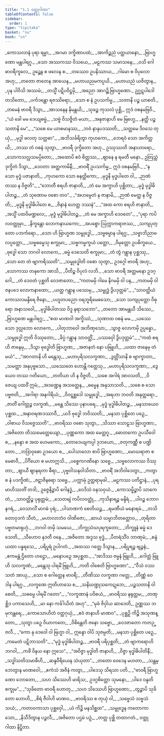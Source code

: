 ```yaml
---
title: "1.1 ဝတ္ထုဂါထာ"
tableOfContents: false
sidebar:
  order: 1
type: "tipitaka"
basket: "su"
book: "cn"
---
```



<DynamicBreadcrumb />

<Division number="1" book="cn">

<Paragraph number="2" type="verses" book="cn">
_ကောသလာနံ ပုရာ ရမ္မာ,_  
_အဂမာ ဒက္ခိဏာပထံ;_  
_အာကိဉ္စညံ ပတ္ထယာနော,_  
_ဗြာဟ္မဏော မန္တပါရဂူ._  

</Paragraph>

</Division>
<Division number="2" book="cn">

<Paragraph number="3" type="verses" book="cn">
_သော အဿကဿ ဝိသယေ,_  
_မဠကဿ သမာသနေ;_  
_ဝသိ ဂေါဓာဝရီကူလေ,_  
ဥဉ္ဆေန စ ဖလေန စ._  

</Paragraph>

</Division>
<Division number="3" book="cn">

<Paragraph number="4" type="verses" book="cn">
_တဿေဝ ဥပနိဿာယ,_  
_ဂါမော စ ဝိပုလော အဟု;_  
_တတော ဇာတေန အာယေန,_  
_မဟာယညမကပ္ပယိ._  

</Paragraph>

</Division>
<Division number="4" book="cn">

<Paragraph number="5" type="verses" book="cn">
_မဟာယညံ ယဇိတွာန,_  
_ပုန ပါဝိသိ အဿမံ;_  
_တသ္မိံ ပဋိပဝိဋ္ဌမှိ,_  
_အညော အာဂဉ္ဆိ ဗြာဟ္မဏော._  

</Paragraph>

</Division>
<Division number="5" book="cn">

<Paragraph number="6" type="verses" book="cn">
ဥဂ္ဃဋ္ဋပါဒေါ တသိတော,_  
_ပင်္ကဒန္တော ရဇဿိရော;_  
_သော စ နံ ဥပသင်္ကမ္မ,_  
_သတာနိ ပဉ္စ ယာစတိ._  

</Paragraph>

</Division>
<Division number="6" book="cn">

<Paragraph number="7" type="verses" book="cn">
_တမေနံ ဗာဝရီ ဒိသွာ,_  
_အာသနေန နိမန္တယိ;_  
_သုခဉ္စ ကုသလံ ပုစ္ဆိ,_  
ဣဒံ ဝစနမဗြဝိ._  

</Paragraph>

</Division>
<Division number="7" book="cn">

<Paragraph number="8" type="verses" book="cn">
_“ယံ ခေါ မမ ဒေယျဓမ္မံ,_  
_သဗ္ဗံ ဝိသဇ္ဇိတံ မယာ;_  
_အနုဇာနာဟိ မေ ဗြဟ္မေ,_  
_နတ္ထိ ပဉ္စသတာနိ မေ”._  

</Paragraph>

</Division>
<Division number="8" book="cn">

<Paragraph number="9" type="verses" book="cn">
_“သစေ မေ ယာစမာနဿ,_  
_ဘဝံ နာနုပဒဿတိ;_  
_သတ္တမေ ဒိဝသေ တုယှံ,_  
_မုဒ္ဓါ ဖလတု သတ္တဓာ”._  

</Paragraph>

</Division>
<Division number="9" book="cn">

<Paragraph number="10" type="verses" book="cn">
_အဘိသင်္ခရိတွာ ကုဟကော,_  
_ဘေရဝံ သော အကိတ္တယိ;_  
_တဿ တံ ဝစနံ သုတွာ,_  
_ဗာဝရီ ဒုက္ခိတော အဟု._  

</Paragraph>

</Division>
<Division number="10" book="cn">

<Paragraph number="11" type="verses" book="cn">
ဥဿုဿတိ အနာဟာရော,_  
_သောကသလ္လသမပ္ပိတော;_  
_အထောပိ ဧဝံ စိတ္တဿ,_  
_ဈာနေ န ရမတီ မနော._  

</Paragraph>

</Division>
<Division number="11" book="cn">

<Paragraph number="12" book="cn">
ဥတြသ္တံ ဒုက္ခိတံ ဒိသွာ,_  
_ဒေဝတာ အတ္ထကာမိနီ;_  
_ဗာဝရိံ ဥပသင်္ကမ္မ,_  
ဣဒံ ဝစနမဗြဝိ._  

</Paragraph>

</Division>
<Division number="12" book="cn">

<Paragraph number="13" type="verses" book="cn">
_“န သော မုဒ္ဓံ ပဇာနာတိ,_  
_ကုဟကော သော ဓနတ္ထိကော;_  
_မုဒ္ဓနိ မုဒ္ဓပါတေ ဝါ,_  
_ဉာဏံ တဿ န ဝိဇ္ဇတိ”._  

</Paragraph>

</Division>
<Division number="13" book="cn">

<Paragraph number="14" type="verses" book="cn">
_“ဘောတီ စရဟိ ဇာနာတိ,_  
_တံ မေ အက္ခာဟိ ပုစ္ဆိတာ;_  
_မုဒ္ဓံ မုဒ္ဓါဓိပါတဉ္စ,_  
_တံ သုဏောမ ဝစော တဝ”._  

</Paragraph>

</Division>
<Division number="14" book="cn">

<Paragraph number="15" type="verses" book="cn">
_“အဟမ္ပေတံ န ဇာနာမိ,_  
_ဉာဏံ မေတ္ထ န ဝိဇ္ဇတိ;_  
_မုဒ္ဓနိ မုဒ္ဓါဓိပါတေ စ,_  
_ဇိနာနံ ဟေတ္ထ ဒဿနံ”._  

</Paragraph>

</Division>
<Division number="15" book="cn">

<Paragraph number="16" type="verses" book="cn">
_“အထ ကော စရဟိ ဇာနာတိ,_  
_အသ္မိံ ပထဝိမဏ္ဍလေ;_  
_မုဒ္ဓံ မုဒ္ဓါဓိပါတဉ္စ,_  
_တံ မေ အက္ခာဟိ ဒေဝတေ”._  

</Paragraph>

</Division>
<Division number="16" book="cn">

<Paragraph number="17" type="verses" book="cn">
_“ပုရာ ကပိလဝတ္ထုမှာ,_  
_နိက္ခန္တော လောကနာယကော;_  
_အပစ္စော ဩက္ကာကရာဇဿ,_  
_သကျပုတ္တော ပဘင်္ကရော._  

</Paragraph>

</Division>
<Division number="17" book="cn">

<Paragraph number="18" type="verses" book="cn">
_သော ဟိ ဗြာဟ္မဏ သမ္ဗုဒ္ဓေါ,_  
_သဗ္ဗဓမ္မာန ပါရဂူ;_  
_သဗ္ဗာဘိညာဗလပ္ပတ္တော,_  
_သဗ္ဗဓမ္မေသု စက္ခုမာ;_  
_သဗ္ဗကမ္မက္ခယံ ပတ္တော,_  
_ဝိမုတ္တော ဥပဓိက္ခယေ._  

</Paragraph>

</Division>
<Division number="18" book="cn">

<Paragraph number="19" type="verses" book="cn">
_ဗုဒ္ဓေါ သော ဘဂဝါ လောကေ,_  
_ဓမ္မံ ဒေသေတိ စက္ခုမာ;_  
_တံ တွံ ဂန္တွာန ပုစ္ဆဿု,_  
_သော တေ တံ ဗျာကရိဿတိ”._  

</Paragraph>

</Division>
<Division number="19" book="cn">

<Paragraph number="20" type="verses" book="cn">
_သမ္ဗုဒ္ဓေါတိ ဝစော သုတွာ,_  
ဥဒဂ္ဂေါ ဗာဝရီ အဟု;_  
_သောကဿ တနုကော အာသိ,_  
_ပီတိဉ္စ ဝိပုလံ လဘိ._  

</Paragraph>

</Division>
<Division number="20" book="cn">

<Paragraph number="21" type="verses" book="cn">
_သော ဗာဝရီ အတ္တမနော ဥဒဂ္ဂေါ,_  
_တံ ဒေဝတံ ပုစ္ဆတိ ဝေဒဇာတော;_  
_“ကတမမှိ ဂါမေ နိဂမမှိ ဝါ ပန,_  
_ကတမမှိ ဝါ ဇနပဒေ လောကနာထော;_  
_ယတ္ထ ဂန္တွာန ပဿေမု,_  
_သမ္ဗုဒ္ဓံ ဒွိပဒုတ္တမံ”._  

</Paragraph>

</Division>
<Division number="21" book="cn">

<Paragraph number="22" type="verses" book="cn">
_“သာဝတ္ထိယံ ကောသလမန္ဒိရေ ဇိနော,_  
_ပဟူတပညော ဝရဘူရိမေဓသော;_  
_သော သကျပုတ္တော ဝိဓုရော အနာသဝေါ,_  
_မုဒ္ဓါဓိပါတဿ ဝိဒူ နရာသဘော”._  

</Paragraph>

</Division>
<Division number="22" book="cn">

<Paragraph number="23" type="verses" book="cn">
_တတော အာမန္တယီ သိဿေ,_  
_ဗြာဟ္မဏေ မန္တပါရဂူ;_  
_“ဧထ မာဏဝါ အက္ခိဿံ,_  
_သုဏာထ ဝစနံ မမ._  

</Paragraph>

</Division>
<Division number="23" book="cn">

<Paragraph number="24" type="verses" book="cn">
_ယဿေသော ဒုလ္လဘော လောကေ,_  
_ပါတုဘာဝေါ အဘိဏှသော;_  
_သွာဇ္ဇ လောကမှိ ဥပ္ပန္နော,_  
_သမ္ဗုဒ္ဓေါ ဣတိ ဝိဿုတော;_  
_ခိပ္ပံ ဂန္တွာန သာဝတ္ထိံ,_  
_ပဿဝှေါ ဒွိပဒုတ္တမံ”._  

</Paragraph>

</Division>
<Division number="24" book="cn">

<Paragraph number="25" type="verses" book="cn">
_“ကထံ စရဟိ ဇာနေမု,_  
_ဒိသွာ ဗုဒ္ဓေါတိ ဗြာဟ္မဏ;_  
_အဇာနတံ နော ပဗြူဟိ,_  
_ယထာ ဇာနေမု တံ မယံ”._  

</Paragraph>

</Division>
<Division number="25" book="cn">

<Paragraph number="26" type="verses" book="cn">
_“အာဂတာနိ ဟိ မန္တေသု,_  
_မဟာပုရိသလက္ခဏာ;_  
_ဒွတ္တိံသာနိ စ ဗျာက္ခာတာ,_  
_သမတ္တာ အနုပုဗ္ဗသော._  

</Paragraph>

</Division>
<Division number="26" book="cn">

<Paragraph number="27" type="verses" book="cn">
_ယဿေတေ ဟောန္တိ ဂတ္တေသု,_  
_မဟာပုရိသလက္ခဏာ;_  
_ဒွေယေဝ တဿ ဂတိယော,_  
_တတိယာ ဟိ န ဝိဇ္ဇတိ._  

</Paragraph>

</Division>
<Division number="27" book="cn">

<Paragraph number="28" type="verses" book="cn">
_သစေ အဂါရံ အာဝသတိ,_  
_ဝိဇေယျ ပထဝိံ ဣမံ;_  
_အဒဏ္ဍေန အသတ္ထေန,_  
_ဓမ္မေန အနုသာသတိ._  

</Paragraph>

</Division>
<Division number="28" book="cn">

<Paragraph number="29" type="verses" book="cn">
_သစေ စ သော ပဗ္ဗဇတိ,_  
_အဂါရာ အနဂါရိယံ;_  
_ဝိဝဋ္ဋစ္ဆဒေါ သမ္ဗုဒ္ဓေါ,_  
_အရဟာ ဘဝတိ အနုတ္တရော._  

</Paragraph>

</Division>
<Division number="29" book="cn">

<Paragraph number="30" type="verses" book="cn">
_ဇာတိံ ဂေါတ္တဉ္စ လက္ခဏံ,_  
_မန္တေ သိဿေ ပုနာပရေ;_  
_မုဒ္ဓံ မုဒ္ဓါဓိပါတဉ္စ,_  
_မနသာယေဝ ပုစ္ဆထ._  

</Paragraph>

</Division>
<Division number="30" book="cn">

<Paragraph number="31" type="verses" book="cn">
_အနာဝရဏဒဿာဝီ,_  
_ယဒိ ဗုဒ္ဓေါ ဘဝိဿတိ;_  
_မနသာ ပုစ္ဆိတေ ပဉှေ,_  
_ဝါစာယ ဝိသဇ္ဇေဿတိ”._  

</Paragraph>

</Division>
<Division number="31" book="cn">

<Paragraph number="32" type="verses" book="cn">
_ဗာဝရိဿ ဝစော သုတွာ,_  
_သိဿာ သောဠသ ဗြာဟ္မဏာ;_  
_အဇိတော တိဿမေတ္တေယျော,_  
_ပုဏ္ဏကော အထ မေတ္တဂူ._  

</Paragraph>

</Division>
<Division number="32" book="cn">

<Paragraph number="33" type="verses" book="cn">
_ဓောတကော ဥပသီဝေါ စ,_  
_နန္ဒော စ အထ ဟေမကော;_  
_တောဒေယျကပ္ပါ ဒုဘယော,_  
_ဇတုကဏ္ဏီ စ ပဏ္ဍိတော._  

</Paragraph>

</Division>
<Division number="33" book="cn">

<Paragraph number="34" type="verses" book="cn">
_ဘဒြာဝုဓော ဥဒယော စ,_  
_ပေါသာလော စာပိ ဗြာဟ္မဏော;_  
_မောဃရာဇာ စ မေဓာဝီ,_  
_ပိင်္ဂိယော စ မဟာဣသိ._  

</Paragraph>

</Division>
<Division number="34" book="cn">

<Paragraph number="35" type="verses" book="cn">
_ပစ္စေကဂဏိနော သဗ္ဗေ,_  
_သဗ္ဗလောကဿ ဝိဿုတာ;_  
_ဈာယီ ဈာနရတာ ဓီရာ,_  
_ပုဗ္ဗဝါသနဝါသိတာ._  

</Paragraph>

</Division>
<Division number="35" book="cn">

<Paragraph number="36" type="verses" book="cn">
_ဗာဝရိံ အဘိဝါဒေတွာ,_  
_ကတွာ စ နံ ပဒက္ခိဏံ;_  
_ဇဋာဇိနဓရာ သဗ္ဗေ,_  
_ပက္ကာမုံ ဥတ္တရာမုခါ._  

</Paragraph>

</Division>
<Division number="36" book="cn">

<Paragraph number="37" type="verses" book="cn">
_မဠကဿ ပတိဋ္ဌာနံ,_  
_ပုရမာဟိဿတိံ တဒါ;_  
ဥဇ္ဇေနိဉ္စာပိ ဂေါနဒ္ဓံ,_  
_ဝေဒိသံ ဝနသဝှယံ._  

</Paragraph>

</Division>
<Division number="37" book="cn">

<Paragraph number="38" type="verses" book="cn">
_ကောသမ္ဗိဉ္စာပိ သာကေတံ,_  
_သာဝတ္ထိဉ္စ ပုရုတ္တမံ;_  
_သေတဗျံ ကပိလဝတ္ထုံ,_  
_ကုသိနာရဉ္စ မန္ဒိရံ._  

</Paragraph>

</Division>
<Division number="38" book="cn">

<Paragraph number="39" type="verses" book="cn">
_ပါဝဉ္စ ဘောဂနဂရံ,_  
_ဝေသာလိံ မာဂဓံ ပုရံ;_  
_ပါသာဏကံ စေတိယဉ္စ,_  
_ရမဏီယံ မနောရမံ._  

</Paragraph>

</Division>
<Division number="39" book="cn">

<Paragraph number="40" type="verses" book="cn">
_တသိတောဝုဒကံ သီတံ,_  
_မဟာလာဘံဝ ဝါဏိဇော;_  
_ဆာယံ ဃမ္မာဘိတတ္တောဝ,_  
_တုရိတာ ပဗ္ဗတမာရုဟုံ._  

</Paragraph>

</Division>
<Division number="40" book="cn">

<Paragraph number="41" type="verses" book="cn">
_ဘဂဝါ တမှိ သမယေ,_  
_ဘိက္ခုသံဃပုရက္ခတော;_  
_ဘိက္ခူနံ ဓမ္မံ ဒေသေတိ,_  
_သီဟောဝ နဒတီ ဝနေ._  

</Paragraph>

</Division>
<Division number="41" book="cn">

<Paragraph number="42" type="verses" book="cn">
_အဇိတော အဒ္ဒသ ဗုဒ္ဓံ,_  
_ပီတရံသိံဝ ဘာဏုမံ;_  
_စန္ဒံ ယထာ ပန္နရသေ,_  
_ပရိပူရံ ဥပါဂတံ._  

</Paragraph>

</Division>
<Division number="42" book="cn">

<Paragraph number="43" type="verses" book="cn">
_အထဿ ဂတ္တေ ဒိသွာန,_  
_ပရိပူရဉ္စ ဗျဉ္ဇနံ;_  
_ဧကမန္တံ ဌိတော ဟဋ္ဌော,_  
_မနောပဉှေ အပုစ္ဆထ._  

</Paragraph>

</Division>
<Division number="43" book="cn">

<Paragraph number="44" type="verses" book="cn">
_“အာဒိဿ ဇမ္မနံ ဗြူဟိ,_  
_ဂေါတ္တံ ဗြူဟိ သလက္ခဏံ;_  
_မန္တေသု ပါရမိံ ဗြူဟိ,_  
_ကတိ ဝါစေတိ ဗြာဟ္မဏော”._  

</Paragraph>

</Division>
<Division number="44" book="cn">

<Paragraph number="45" type="verses" book="cn">
_“ဝီသံ ဝဿသတံ အာယု,_  
_သော စ ဂေါတ္တေန ဗာဝရီ;_  
_တီဏိဿ လက္ခဏာ ဂတ္တေ,_  
_တိဏ္ဏံ ဝေဒါန ပါရဂူ._  

</Paragraph>

</Division>
<Division number="45" book="cn">

<Paragraph number="46" type="verses" book="cn">
_လက္ခဏေ ဣတိဟာသေ စ,_  
_သနိဃဏ္ဍုသကေဋုဘေ;_  
_ပဉ္စသတာနိ ဝါစေတိ,_  
_သဓမ္မေ ပါရမိံ ဂတော”._  

</Paragraph>

</Division>
<Division number="46" book="cn">

<Paragraph number="47" type="verses" book="cn">
_“လက္ခဏာနံ ပဝိစယံ,_  
_ဗာဝရိဿ နရုတ္တမ;_  
_တဏှစ္ဆိဒ ပကာသေဟိ,_  
_မာ နော ကင်္ခါယိတံ အဟု”._  

</Paragraph>

</Division>
<Division number="47" book="cn">

<Paragraph number="48" type="verses" book="cn">
_“မုခံ ဇိဝှါယ ဆာဒေတိ,_  
ဥဏ္ဏဿ ဘမုကန္တရေ;_  
_ကောသောဟိတံ ဝတ္ထဂုယှံ,_  
_ဧဝံ ဇာနာဟိ မာဏဝ”._  

</Paragraph>

</Division>
<Division number="48" book="cn">

<Paragraph number="49" type="verses" book="cn">
_ပုစ္ဆဉှိ ကိဉ္စိ အသုဏန္တော,_  
_သုတွာ ပဉှေ ဝိယာကတေ;_  
_ဝိစိန္တေတိ ဇနော သဗ္ဗော,_  
_ဝေဒဇာတော ကတဉ္ဇလီ._  

</Paragraph>

</Division>
<Division number="49" book="cn">

<Paragraph number="50" type="verses" book="cn">
_“ကော နု ဒေဝေါ ဝါ ဗြဟ္မာ ဝါ,_  
ဣန္ဒော ဝါပိ သုဇမ္ပတိ;_  
_မနသာ ပုစ္ဆိတေ ပဉှေ,_  
_ကမေတံ ပဋိဘာသတိ”._  

</Paragraph>

</Division>
<Division number="50" book="cn">

<Paragraph number="51" type="verses" book="cn">
_“မုဒ္ဓံ မုဒ္ဓါဓိပါတဉ္စ,_  
_ဗာဝရီ ပရိပုစ္ဆတိ;_  
_တံ ဗျာကရောဟိ ဘဂဝါ,_  
_ကင်္ခံ ဝိနယ နော ဣသေ”._  

</Paragraph>

</Division>
<Division number="51" book="cn">

<Paragraph number="52" type="verses" book="cn">
_“အဝိဇ္ဇာ မုဒ္ဓါတိ ဇာနာဟိ,_  
_ဝိဇ္ဇာ မုဒ္ဓါဓိပါတိနီ;_  
_သဒ္ဓါသတိသမာဓီဟိ,_  
_ဆန္ဒဝီရိယေန သံယုတာ”._  

</Paragraph>

</Division>
<Division number="52" book="cn">

<Paragraph number="53" type="verses" book="cn">
_တတော ဝေဒေန မဟတာ,_  
_သန္ထမ္ဘေတွာန မာဏဝေါ;_  
_ဧကံသံ အဇိနံ ကတွာ,_  
_ပါဒေသု သိရသာ ပတိ._  

</Paragraph>

</Division>
<Division number="53" book="cn">

<Paragraph number="54" type="verses" book="cn">
_“ဗာဝရီ ဗြာဟ္မဏော ဘောတော,_  
_သဟ သိဿေဟိ မာရိသ;_  
ဥဒဂ္ဂစိတ္တော သုမနော,_  
_ပါဒေ ဝန္ဒတိ စက္ခုမ”._  

</Paragraph>

</Division>
<Division number="54" book="cn">

<Paragraph number="55" type="verses" book="cn">
_“သုခိတော ဗာဝရီ ဟောတု,_  
_သဟ သိဿေဟိ ဗြာဟ္မဏော;_  
_တွဉ္စာပိ သုခိတော ဟောဟိ,_  
_စိရံ ဇီဝါဟိ မာဏဝ._  

</Paragraph>

</Division>
<Division number="55" book="cn">

<Paragraph number="56" type="verses" book="cn">
_ဗာဝရိဿ စ တုယှံ ဝါ,_  
_သဗ္ဗေသံ သဗ္ဗသံသယံ;_  
_ကတာဝကာသာ ပုစ္ဆဝှေါ,_  
_ယံ ကိဉ္စိ မနသိစ္ဆထ”._  

</Paragraph>

</Division>
<Division number="56" book="cn">

<Paragraph number="57" type="verses" book="cn">
_သမ္ဗုဒ္ဓေန ကတောကာသော,_  
_နိသီဒိတွာန ပဉ္ဇလီ;_  
_အဇိတော ပဌမံ ပဉှံ,_  
_တတ္ထ ပုစ္ဆိ တထာဂတံ._  


</Paragraph>
</Division>

<Paragraph number="58" type="center" book="cn">
ဝတ္ထုဂါထာ နိဋ္ဌိတာ.
</Paragraph>